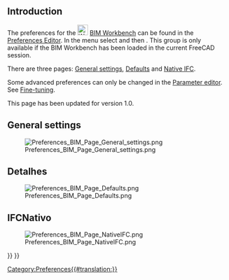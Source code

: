 <languages/>

{{Docnav
|[[BIM_TogglePanels|TogglePanels]]
|[[Native_IFC|Native IFC]]
|[[BIM_Workbench|BIM]]
|IconL=BIM_TogglePanels.svg
|IconR=
|IconC=Workbench_BIM.svg
}}

{{TOCright}}

== Introduction ==

The preferences for the [[Image:Workbench_BIM.svg|24px]] [[BIM_Workbench|BIM Workbench]] can be found in the [[Preferences Editor|Preferences Editor]]. In the menu select {{MenuCommand|Edit → Preferences...}} and then {{MenuCommand|[[Image:Workbench_BIM.svg|16px]] BIM}}. This group is only available if the BIM Workbench has been loaded in the current FreeCAD session.

There are three pages: [[#General_settings|General settings]], [[#Defaults|Defaults]] and [[#Native_IFC|Native IFC]].

Some advanced preferences can only be changed in the [[Std_DlgParameter|Parameter editor]]. See [[Fine-tuning#BIM_Workbench|Fine-tuning]].

This page has been updated for version 1.0.

== General settings ==

[[Image:Preferences_BIM_Page_General_settings.png]]

<span id="Defaults"></span>
== Detalhes ==

[[Image:Preferences_BIM_Page_Defaults.png]]

<span id="Native_IFC"></span>
<div class="mw-translate-fuzzy">
== IFCNativo ==
</div>

[[Image:Preferences_BIM_Page_NativeIFC.png]]


{{Docnav
|[[BIM_TogglePanels|TogglePanels]]
|[[Native_IFC|Native IFC]]
|[[BIM_Workbench|BIM]]
|IconL=BIM_TogglePanels.svg
|IconR=
|IconC=Workbench_BIM.svg
}}

{{BIM_Tools_navi{{#translation:}}}}
{{Userdocnavi{{#translation:}}}}
[[Category:Preferences{{#translation:}}]]